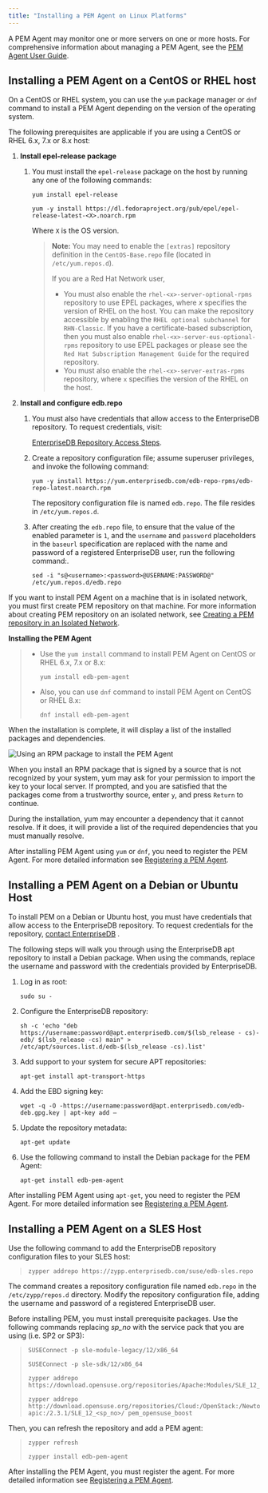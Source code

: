```yaml
---
title: "Installing a PEM Agent on Linux Platforms"
---
```


<div id="installing_pem_agent_on_linux" class="registered_link"></div>




A PEM Agent may monitor one or more servers on one or more hosts. For comprehensive information about managing a PEM Agent, see the [PEM Agent User Guide](https://www.enterprisedb.com/edb-docs/p/edb-postgres-enterprise-manager).

## Installing a PEM Agent on a CentOS or RHEL host

On a CentOS or RHEL system, you can use the `yum` package manager or `dnf` command to install a PEM Agent depending on the version of the operating system.

The following prerequisites are applicable if you are using a CentOS or RHEL 6.x, 7.x or 8.x host:

1.  **Install epel-release package**
    1.  You must install the `epel-release` package on the host by running any one of the following commands:

        ``` text
        yum install epel-release

        yum -y install https://dl.fedoraproject.org/pub/epel/epel-release-latest-<X>.noarch.rpm
        ```

        Where `X` is the OS version.

        > **Note:** You may need to enable the `[extras]` repository definition in the `CentOS-Base.repo` file (located in `/etc/yum.repos.d`).
        >
        > If you are a Red Hat Network user,
        >
        >  - You must also enable the `rhel-<x>-server-optional-rpms` repository to use EPEL packages, where *x* specifies the version of RHEL on the host. You can make the repository accessible by enabling the `RHEL optional subchannel` for `RHN-Classic`. If you have a certificate-based subscription, then you must also enable `rhel-<x>-server-eus-optional-rpms` repository to use EPEL packages or please see the `Red Hat Subscription Management Guide` for the required repository.
        >  - You must also enable the `rhel-<x>-server-extras-rpms` repository, where `x` specifies the version of the RHEL on the host.

       
2.  **Install and configure edb.repo**
    1.  You must also have credentials that allow access to the EnterpriseDB repository. To request credentials, visit:

        [EnterpriseDB Repository Access Steps](https://info.enterprisedb.com/rs/069-ALB-339//../../../../../../../../images/Repository%20Access%2004-09-2019.pdf).

    2.  Create a repository configuration file; assume superuser privileges, and invoke the following command:

        ``` text
        yum -y install https://yum.enterprisedb.com/edb-repo-rpms/edb-repo-latest.noarch.rpm
        ```

        The repository configuration file is named `edb.repo`. The file resides in `/etc/yum.repos.d`.

    3.  After creating the `edb.repo` file, to ensure that the value of the enabled parameter is `1`, and the `username` and `password` placeholders in the `baseurl` specification are replaced with the name and password of a registered EnterpriseDB user, run the following command:.

        ``` text
        sed -i "s@<username>:<password>@USERNAME:PASSWORD@" /etc/yum.repos.d/edb.repo
        ```

If you want to install PEM Agent on a machine that is in isolated network, you must first create PEM repository on that machine. For more information about creating PEM repository on an isolated network, see [Creating a PEM repository in an Isolated Network](../../../7.15/pem_inst_guide_linux/03_installing_postgres_enterprise_manager/#creating_pem_repo_isolated_network).

**Installing the PEM Agent**

>   - Use the `yum install` command to install PEM Agent on CentOS or RHEL 6.x, 7.x or 8.x:
>
>     ``` text
>     yum install edb-pem-agent
>     ```
>
>   - Also, you can use `dnf` command to install PEM Agent on CentOS or RHEL 8.x:
>
>     ``` text
>     dnf install edb-pem-agent
>     ```

When the installation is complete, it will display a list of the installed packages and dependencies.

![*Using an RPM package to install the PEM Agent*](../images/pem_rpm_installation_agent.png)

When you install an RPM package that is signed by a source that is not recognized by your system, yum may ask for your permission to import the key to your local server. If prompted, and you are satisfied that the packages come from a trustworthy source, enter `y`, and press `Return` to continue.

During the installation, yum may encounter a dependency that it cannot resolve. If it does, it will provide a list of the required dependencies that you must manually resolve.

After installing PEM Agent using `yum` or `dnf`, you need to register the PEM Agent. For more detailed information see [Registering a PEM Agent](../../../7.15/pem_inst_guide_linux/03_installing_postgres_enterprise_manager/#registering_a_pem_agent).

## Installing a PEM Agent on a Debian or Ubuntu Host

To install PEM on a Debian or Ubuntu host, you must have credentials that allow access to the EnterpriseDB repository. To request credentials for the repository, [contact EnterpriseDB](https://www.enterprisedb.com/repository-access-request) .

The following steps will walk you through using the EnterpriseDB apt repository to install a Debian package. When using the commands, replace the username and password with the credentials provided by EnterpriseDB.

1.  Log in as root:

    ``` text
    sudo su -
    ```

2.  Configure the EnterpriseDB repository:

    ``` text
    sh -c 'echo "deb https://username:password@apt.enterprisedb.com/$(lsb_release - cs)-edb/ $(lsb_release -cs) main" > /etc/apt/sources.list.d/edb-$(lsb_release -cs).list'
    ```

3.  Add support to your system for secure APT repositories:

    ``` text
    apt-get install apt-transport-https
    ```

4.  Add the EBD signing key:

    ``` text
    wget -q -O -https://username:password@apt.enterprisedb.com/edb-deb.gpg.key | apt-key add –
    ```

5.  Update the repository metadata:

    ``` text
    apt-get update
    ```

6.  Use the following command to install the Debian package for the PEM Agent:

    ``` text
    apt-get install edb-pem-agent
    ```

After installing PEM Agent using `apt-get`, you need to register the PEM Agent. For more detailed information see [Registering a PEM Agent](../../../7.15/pem_inst_guide_linux/03_installing_postgres_enterprise_manager/#registering_a_pem_agent).

## Installing a PEM Agent on a SLES Host



Use the following command to add the EnterpriseDB repository configuration files to your SLES host:

>
>
> ``` text
> zypper addrepo https://zypp.enterprisedb.com/suse/edb-sles.repo
> ```

The command creates a repository configuration file named `edb.repo` in the `/etc/zypp/repos.d` directory. Modify the repository configuration file, adding the username and password of a registered EnterpriseDB user.

Before installing PEM, you must install prerequisite packages. Use the following commands replacing *sp_no* with the service pack that you are using (i.e. SP2 or SP3):

>
>
> ``` text
> SUSEConnect -p sle-module-legacy/12/x86_64
>
> SUSEConnect -p sle-sdk/12/x86_64
>
> zypper addrepo https://download.opensuse.org/repositories/Apache:Modules/SLE_12_<sp_no>/Apache:Modules.repo
>
> zypper addrepo http://download.opensuse.org/repositories/Cloud:/OpenStack:/Newton:/cisco-apic:/2.3.1/SLE_12_<sp_no>/ pem_opensuse_boost
> ```

Then, you can refresh the repository and add a PEM agent:

>
>
> ``` text
> zypper refresh
>
> zypper install edb-pem-agent
> ```

After installing the PEM Agent, you must register the agent. For more detailed information see [Registering a PEM Agent](../../../7.15/pem_inst_guide_linux/03_installing_postgres_enterprise_manager/#registering_a_pem_agent).
